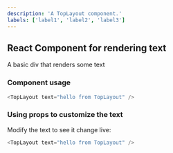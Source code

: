 ```yaml
---
description: 'A TopLayout component.'
labels: ['label1', 'label2', 'label3']
---
```



## React Component for rendering text

A basic div that renders some text

### Component usage
```js
<TopLayout text="hello from TopLayout" />
```

### Using props to customize the text

Modify the text to see it change live:
```js live
<TopLayout text="hello from TopLayout" />
```
